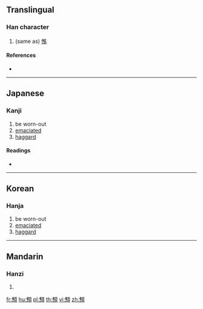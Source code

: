 {{character info/new}}
==Translingual==

===Han character===
{{Han char|rn=181|rad=頁|as=12|sn=21|four=|canj=OFMBC}}

# (same as) [[憔]]

====References====
* {{Han ref|kx=1409.370|dkj=43688|dj=1928.040|hdz=74391.110|uh=9866|ud=39014}}

----

==Japanese==

===Kanji===
{{ja-kanji|grade=|rs=頁12}}

# be worn-out
# [[emaciated]]
# [[haggard]]

====Readings====
* {{ja-readings|on=[[しょう]] (shō), [[じょう]] (jō)|kun=[[やつれる]] (yatsureru)}}

----

==Korean==

===Hanja===
{{ko-hanja|hangeul=초|eumhun=|rv=cho|mr=ch'o|y=cho}}

# be worn-out
# [[emaciated]]
# [[haggard]]

----

==Mandarin==

===Hanzi===
{{cmn-hanzi|pin=[[qiáo]] ([[qiao2]])|wg=ch'iao<sup>2</sup>}}

# {{defn|lang=cmn|sort=頁12}}

[[fr:顦]]
[[hu:顦]]
[[pl:顦]]
[[th:顦]]
[[vi:顦]]
[[zh:顦]]